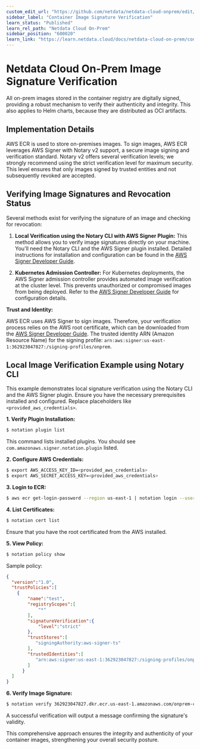 ```yaml
---
custom_edit_url: "https://github.com/netdata/netdata-cloud-onprem/edit/master/docs/learn.netdata.cloud/image-signature-verification.md"
sidebar_label: "Container Image Signature Verification"
learn_status: "Published"
learn_rel_path: "Netdata Cloud On-Prem"
sidebar_position: "600020"
learn_link: "https://learn.netdata.cloud/docs/netdata-cloud-on-prem/container-image-signature-verification"
---
```


# Netdata Cloud On-Prem Image Signature Verification

All on-prem images stored in the container registry are digitally signed, providing a robust mechanism to verify their authenticity and integrity. This also applies to Helm charts, because they are distributed as OCI artifacts.

## Implementation Details

AWS ECR is used to store on-premises images. To sign images, AWS ECR leverages AWS Signer with Notary v2 support, a secure image signing and verification standard. Notary v2 offers several verification levels; we strongly recommend using the strict verification level for maximum security. This level ensures that only images signed by trusted entities and not subsequently revoked are accepted.

## Verifying Image Signatures and Revocation Status

Several methods exist for verifying the signature of an image and checking for revocation:

1. **Local Verification using the Notary CLI with AWS Signer Plugin:** This method allows you to verify image signatures directly on your machine. You'll need the Notary CLI and the AWS Signer plugin installed.  Detailed instructions for installation and configuration can be found in the [AWS Signer Developer Guide](https://docs.aws.amazon.com/signer/latest/developerguide/image-signing-prerequisites.html).

2. **Kubernetes Admission Controller:**  For Kubernetes deployments, the AWS Signer admission controller provides automated image verification at the cluster level.  This prevents unauthorized or compromised images from being deployed.  Refer to the [AWS Signer Developer Guide](https://docs.aws.amazon.com/signer/latest/developerguide/kubernetes-verification.html) for configuration details.

**Trust and Identity:**

AWS ECR uses AWS Signer to sign images.  Therefore, your verification process relies on the AWS root certificate, which can be downloaded from the [AWS Signer Developer Guide](https://docs.aws.amazon.com/signer/latest/developerguide/image-signing-prerequisites.html).  The trusted identity ARN (Amazon Resource Name) for the signing profile: `arn:aws:signer:us-east-1:362923047827:/signing-profiles/onprem`.

## Local Image Verification Example using Notary CLI

This example demonstrates local signature verification using the Notary CLI and the AWS Signer plugin.  Ensure you have the necessary prerequisites installed and configured.  Replace placeholders like `<provided_aws_credentials>`.

**1. Verify Plugin Installation:**

```bash
$ notation plugin list
```

This command lists installed plugins. You should see `com.amazonaws.signer.notation.plugin` listed.

**2. Configure AWS Credentials:**

```bash
$ export AWS_ACCESS_KEY_ID=<provided_aws_credentials>
$ export AWS_SECRET_ACCESS_KEY=<provided_aws_credentials>
```

**3. Login to ECR:**

```bash
$ aws ecr get-login-password --region us-east-1 | notation login --username AWS --password-stdin 362923047827.dkr.ecr.us-east-1.amazonaws.com
```

**4. List Certificates:**

```bash
$ notation cert list
```

Ensure that you have the root certificated from the AWS installed.

**5. View Policy:**

```bash
$ notation policy show
```

Sample policy:

```json
{
  "version":"1.0",
  "trustPolicies":[
    {
	    "name":"test",
	    "registryScopes":[
		    "*"
	    ],
	    "signatureVerification":{
		    "level":"strict"
	    },
	    "trustStores":[
		   "signingAuthority:aws-signer-ts"
	    ],
	    "trustedIdentities":[
		   "arn:aws:signer:us-east-1:362923047827:/signing-profiles/onprem"
	    ]
	  }
  ]
}
```


**6. Verify Image Signature:**

```bash
$ notation verify 362923047827.dkr.ecr.us-east-1.amazonaws.com/onprem-cloud-environment-service@sha256:4117f06045b5b94a58ded40238fa7e9c2f228c6e0fac45dc78732052e3f48d1b --plugin-config aws-region=us-east-1
```

A successful verification will output a message confirming the signature's validity.


This comprehensive approach ensures the integrity and authenticity of your container images, strengthening your overall security posture.
